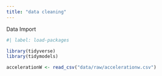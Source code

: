 ```yaml
---
title: "data cleaning"
---
```


Data Import

```r
#| label: load-packages

library(tidyverse)
library(tidymodels)
```

```r


accelerationW <- read_csv("data/raw/accelerationw.csv")
```
